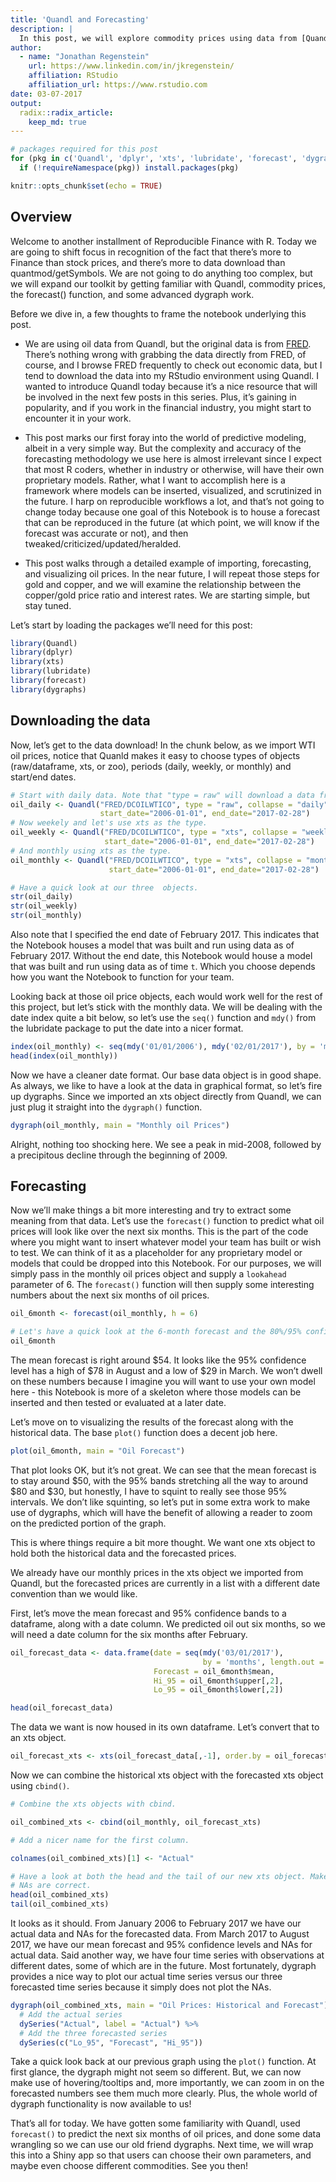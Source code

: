 ```yaml
---
title: 'Quandl and Forecasting'
description: |
  In this post, we will explore commodity prices using data from [Quandl](https://www.quandl.com/), a repository for both free and paid data sources. We will also get into the forecasting game a bit and think about how best to use dygraphs when visualizing predicted time series as an extension of historical data.
author: 
  - name: "Jonathan Regenstein"
    url: https://www.linkedin.com/in/jkregenstein/
    affiliation: RStudio
    affiliation_url: https://www.rstudio.com
date: 03-07-2017
output: 
  radix::radix_article:
    keep_md: true
---
```


```r
# packages required for this post
for (pkg in c('Quandl', 'dplyr', 'xts', 'lubridate', 'forecast', 'dygraphs')) 
  if (!requireNamespace(pkg)) install.packages(pkg)

knitr::opts_chunk$set(echo = TRUE)
```

## Overview

Welcome to another installment of Reproducible Finance with R. Today we are going to shift focus in recognition of the fact that there's more to Finance than stock prices, and there's more to data download than quantmod/getSymbols. We are not going to do anything too complex, but we will expand our toolkit by getting familiar with Quandl, commodity prices, the forecast() function, and some advanced dygraph work. 

Before we dive in, a few thoughts to frame the notebook underlying this post.      

*   We are using oil data from Quandl, but the original data is from [FRED](https://fred.stlouisfed.org/).  There's nothing wrong with grabbing the data directly from FRED, of course, and I browse FRED frequently to check out economic data, but I tend to download the data into my RStudio environment using Quandl.  I wanted to introduce Quandl today because it's a nice resource that will be involved in the next few posts in this series. Plus, it's gaining in popularity, and if you work in the financial industry, you might start to encounter it in your work. 

*   This post marks our first foray into the world of predictive modeling, albeit in a very simple way. But the complexity and accuracy of the forecasting methodology we use here is almost irrelevant since I expect that most R coders, whether in industry or otherwise, will have their own proprietary models. Rather, what I want to accomplish here is a framework where models can be inserted, visualized, and scrutinized in the future.  I harp on reproducible workflows a lot, and that's not going to change today because one goal of this Notebook is to house a forecast that can be reproduced in the future (at which point, we will know if the forecast was accurate or not), and then tweaked/criticized/updated/heralded. 

*   This post walks through a detailed example of importing, forecasting, and visualizing oil prices. In the near future, I will repeat those steps for gold and copper, and we will examine the relationship between the copper/gold price ratio and interest rates. We are starting simple, but stay tuned.

Let's start by loading the packages we'll need for this post:

```r
library(Quandl)
library(dplyr)
library(xts)
library(lubridate)
library(forecast)
library(dygraphs)
```

## Downloading the data

Now, let's get to the data download! In the chunk below, as we import WTI oil prices, notice that Quanld makes it easy to choose types of objects (raw/dataframe, xts, or zoo), periods (daily, weekly, or monthly) and start/end dates.   

```r
# Start with daily data. Note that "type = raw" will download a data frame.
oil_daily <- Quandl("FRED/DCOILWTICO", type = "raw", collapse = "daily",  
                    start_date="2006-01-01", end_date="2017-02-28")
# Now weekely and let's use xts as the type.
oil_weekly <- Quandl("FRED/DCOILWTICO", type = "xts", collapse = "weekly",  
                     start_date="2006-01-01", end_date="2017-02-28")
# And monthly using xts as the type.
oil_monthly <- Quandl("FRED/DCOILWTICO", type = "xts", collapse = "monthly",  
                      start_date="2006-01-01", end_date="2017-02-28")

# Have a quick look at our three  objects. 
str(oil_daily)
str(oil_weekly)
str(oil_monthly)
```

Also note that I specified the end date of February 2017. This indicates that the Notebook houses a model that was built and run using data as of February 2017. Without the end date, this Notebook would house a model that was built and run using data as of time `t`. Which you choose depends how you want the Notebook to function for your team.

Looking back at those oil price objects, each would work well for the rest of this project, but let's stick with the monthly data.  We will be dealing with the date index quite a bit below, so let's use the `seq()` function and `mdy()` from the lubridate package to put the date into a nicer format.

```r
index(oil_monthly) <- seq(mdy('01/01/2006'), mdy('02/01/2017'), by = 'months')
head(index(oil_monthly))
```

Now we have a cleaner date format. Our base data object is in good shape. As always, we like to have a look at the data in graphical format, so let's fire up dygraphs. Since we imported an xts object directly from Quandl, we can just plug it straight into the `dygraph()` function.

```r
dygraph(oil_monthly, main = "Monthly oil Prices")
```

Alright, nothing too shocking here. We see a peak in mid-2008, followed by a precipitous decline through the beginning of 2009.

## Forecasting

Now we'll make things a bit more interesting and try to extract some meaning from that data. Let's use the `forecast()` function to predict what oil prices will look like over the next six months. This is the part of the code where you might want to insert whatever model your team has built or wish to test. We can think of it as a placeholder for any proprietary model or models that could be dropped into this Notebook. For our purposes, we will simply pass in the monthly oil prices object and supply a `lookahead` parameter of 6. The `forecast()` function will then supply some interesting numbers about the next six months of oil prices.

```r
oil_6month <- forecast(oil_monthly, h = 6)

# Let's have a quick look at the 6-month forecast and the 80%/95% confidence levels. 
oil_6month

```

The mean forecast is right around \$54. It looks like the 95% confidence level has a high of \$78 in August and a low of \$29 in March. We won't dwell on these numbers because I imagine you will want to use your own model here - this Notebook is more of a skeleton where those models can be inserted and then tested or evaluated at a later date.

Let's move on to visualizing the results of the forecast along with the historical data. The base `plot()` function does a decent job here.

```r
plot(oil_6month, main = "Oil Forecast")
```

That plot looks OK, but it's not great. We can see that the mean forecast is to stay around \$50, with the 95% bands stretching all the way to around \$80 and \$30, but honestly, I have to squint to really see those 95% intervals. We don't like squinting, so let's put in some extra work to make use of dygraphs, which will have the benefit of allowing a reader to zoom on the predicted portion of the graph. 

This is where things require a bit more thought. We want one xts object to hold both the historical data and the forecasted prices.

We already have our monthly prices in the xts object we imported from Quandl, but the forecasted prices are currently in a list with a different date convention than we would like. 

First, let's move the mean forecast and 95% confidence bands to a dataframe, along with a date column. We predicted oil out six months, so we will need a date column for the six months after February.


```r
oil_forecast_data <- data.frame(date = seq(mdy('03/01/2017'), 
                                           by = 'months', length.out = 6),
                                Forecast = oil_6month$mean,
                                Hi_95 = oil_6month$upper[,2],
                                Lo_95 = oil_6month$lower[,2])

head(oil_forecast_data)
```

The data we want is now housed in its own dataframe. Let's convert that to an xts object.

```r

oil_forecast_xts <- xts(oil_forecast_data[,-1], order.by = oil_forecast_data[,1])
```

Now we can combine the historical xts object with the forecasted xts object using `cbind()`.

```r
# Combine the xts objects with cbind.

oil_combined_xts <- cbind(oil_monthly, oil_forecast_xts)

# Add a nicer name for the first column.

colnames(oil_combined_xts)[1] <- "Actual"

# Have a look at both the head and the tail of our new xts object. Make sure the
# NAs are correct.
head(oil_combined_xts)
tail(oil_combined_xts)
```

It looks as it should. From January 2006 to February 2017 we have our actual data and NAs for the forecasted data. From March 2017 to August  2017, we have our mean forecast and 95% confidence levels and NAs for actual data. Said another way, we have four time series with observations at different dates, some of which are in the future. Most fortunately, dygraph provides a nice way to plot our actual time series versus our three forecasted time series because it simply does not plot the NAs.

```r

dygraph(oil_combined_xts, main = "Oil Prices: Historical and Forecast") %>%
  # Add the actual series
  dySeries("Actual", label = "Actual") %>%
  # Add the three forecasted series
  dySeries(c("Lo_95", "Forecast", "Hi_95"))
```

Take a quick look back at our previous graph using the `plot()` function.  At first glance, the dygraph might not seem so different. But, we can now make use of hovering/tooltips and, more importantly, we can zoom in on the forecasted numbers see them much more clearly. Plus, the whole world of dygraph functionality is now available to us! 

That's all for today. We have gotten some familiarity with Quandl, used `forecast()` to predict the next six months of oil prices, and done some data wrangling so we can use our old friend dygraphs. Next time, we will wrap this into a Shiny app so that users can choose their own parameters, and maybe even choose different commodities. See you then!
